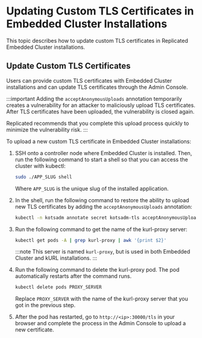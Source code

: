 # Updating Custom TLS Certificates in Embedded Cluster Installations

This topic describes how to update custom TLS certificates in Replicated Embedded Cluster installations.

## Update Custom TLS Certificates

Users can provide custom TLS certificates with Embedded Cluster installations and can update TLS certificates through the Admin Console.

:::important
Adding the `acceptAnonymousUploads` annotation temporarily creates a vulnerability for an attacker to maliciously upload TLS certificates. After TLS certificates have been uploaded, the vulnerability is closed again.

Replicated recommends that you complete this upload process quickly to minimize the vulnerability risk.
:::

To upload a new custom TLS certificate in Embedded Cluster installations:

1. SSH onto a controller node where Embedded Cluster is installed. Then, run the following command to start a shell so that you can access the cluster with kubectl:

   ```bash
   sudo ./APP_SLUG shell
   ```
   Where `APP_SLUG` is the unique slug of the installed application.

1. In the shell, run the following command to restore the ability to upload new TLS certificates by adding the `acceptAnonymousUploads` annotation:

   ```bash
   kubectl -n kotsadm annotate secret kotsadm-tls acceptAnonymousUploads=1 --overwrite
   ```

1. Run the following command to get the name of the kurl-proxy server:

   ```bash
   kubectl get pods -A | grep kurl-proxy | awk '{print $2}'
   ```
   :::note
   This server is named `kurl-proxy`, but is used in both Embedded Cluster and kURL installations.
   :::

1. Run the following command to delete the kurl-proxy pod. The pod automatically restarts after the command runs.

   ```bash
   kubectl delete pods PROXY_SERVER
   ```

   Replace `PROXY_SERVER` with the name of the kurl-proxy server that you got in the previous step.

1. After the pod has restarted, go to `http://<ip>:30000/tls` in your browser and complete the process in the Admin Console to upload a new certificate.
